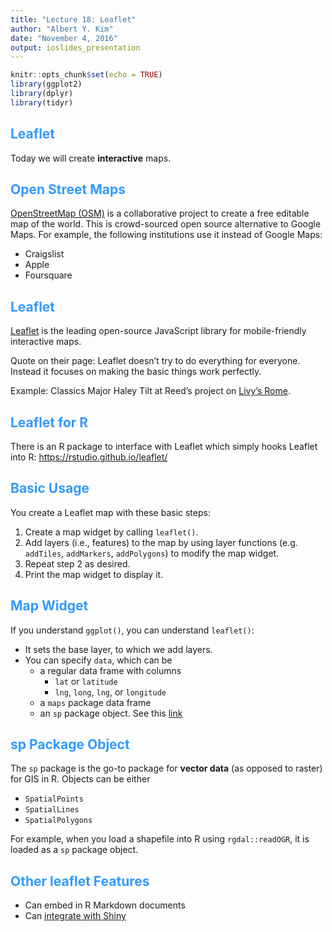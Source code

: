 ```yaml
---
title: "Lecture 18: Leaflet"
author: "Albert Y. Kim"
date: "November 4, 2016"
output: ioslides_presentation
---
```


<style>
h2 { 
 color: #3399ff;		
}
h3 { 
 color: #3399ff;		
}
slides > slide.backdrop {
  background: white;
}
</style>

```r
knitr::opts_chunk$set(echo = TRUE)
library(ggplot2)
library(dplyr)
library(tidyr)
```






## Leaflet

Today we will create **interactive** maps.





## Open Street Maps

[OpenStreetMap (OSM)](https://www.openstreetmap.org/#map=5/51.500/-0.100) is a
collaborative project to create a free editable map of the world. This is
crowd-sourced open source alternative to Google Maps. For example, the following
institutions use it instead of Google Maps:

* Craigslist
* Apple
* Foursquare





## Leaflet

[Leaflet](http://leafletjs.com/) is the leading open-source JavaScript library
for mobile-friendly interactive maps.

Quote on their page: Leaflet doesn't try to do everything for everyone. Instead
it focuses on making the basic things work perfectly.

Example: Classics Major Haley Tilt at Reed's project on [Livy's
Rome](http://livy.sds.reed.edu/map).





## Leaflet for R

There is an R package to interface with Leaflet which simply hooks Leaflet into
R: [https://rstudio.github.io/leaflet/](https://rstudio.github.io/leaflet/)





## Basic Usage

You create a Leaflet map with these basic steps:

1. Create a map widget by calling `leaflet()`.
1. Add layers (i.e., features) to the map by using layer functions (e.g.
`addTiles`, `addMarkers`, `addPolygons`) to modify the map widget.
1. Repeat step 2 as desired.
1. Print the map widget to display it.





## Map Widget

If you understand `ggplot()`, you can understand `leaflet()`:

* It sets the base layer, to which we add layers.
* You can specify `data`, which can be
    + a regular data frame with columns
        + `lat` or `latitude`
        + `lng`, `long`, `lng`, or `longitude`
    + a `maps` package data frame
    + an `sp` package object. See this [link](https://rstudio.github.io/leaflet/shapes.html)





## sp Package Object

The `sp` package is the go-to package for **vector data** (as opposed to raster)
for GIS in R.  Objects can be either

* `SpatialPoints`
* `SpatialLines`
* `SpatialPolygons`

For example, when you load a shapefile into R using `rgdal::readOGR`, it is loaded
as a `sp` package object.





## Other leaflet Features

* Can embed in R Markdown documents
* Can [integrate with Shiny](https://rstudio.github.io/leaflet/shiny.html)





